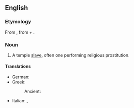 ==English==

===Etymology===
From {{etyl|grc|en}} {{m|grc|ἱερόδουλος}}, from {{m|grc|ἱερός||sacred}} + {{m|grc|δοῦλος||slave}}.

===Noun===
{{slim-wikipedia}}
{{en-noun}}

# {{lb|en|historical|chiefly|Ancient Greece}} A temple [[slave]], often one performing religious prostitution.

====Translations====
{{trans-top|temple slave, often one performing religious prostitution}}
* German: {{t|de|Hierodule|m}}
* Greek:
*: Ancient: {{t|grc|ἱερόδουλος|m|f}}
{{trans-mid}}
* Italian: {{t+|it|ierodulo|m|alt=ierodulo}}, {{t|it|ierodula|f|alt=ierodula}}
{{trans-bottom}}